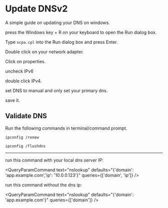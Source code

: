 # Update DNSv2

A simple guide on updating your DNS on windows.


press the Windows key + R on your keyboard to open the Run dialog box.

Type `ncpa.cpl` into the Run dialog box and press Enter.

Double click on your network adapter.

Click on properties.

uncheck IPv6

double click IPv4.

set DNS to manual and only set your primary dns.

save it.

## Validate DNS

Run the following commands in terminal/command prompt.

```terminal
ipconfig /renew
```

```terminal
ipconfig /flushdns
```

___


run this command with your local dns server IP:

<QueryParamCommand text="nslookup" defaults="{'domain': 'app.example.com','ip': '10.0.0.123'}" queries={['domain', 'ip']} />


run this command without the dns ip:

<QueryParamCommand text="nslookup" defaults="{'domain': 'app.example.com'}" queries={['domain']} />
